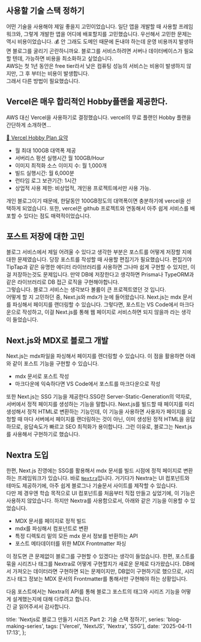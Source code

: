## 사용할 기술 스택 정하기

어떤 기술을 사용해야 제일 좋을지 고민이었습니다. 일단 앱을 개발할 때 사용할 프레임워크와, 그렇게 개발한 앱을 어디에 배포할지를 고민했습니다.
우선해서 고민한 문제는 역시 비용이었습니다. 💰 안 그래도 도메인 때문에 돈내야 하는데 운영 비용까지 발생하면 블로그를 굴리기 곤란하니까요.
블로그를 서비스하려면 서버나 데이터베이스가 필요할 텐데, 가능하면 비용을 최소화하고 싶었습니다.  
AWS는 첫 1년 동안은 free tier라서 낮은 컴퓨팅 성능의 서비스는 비용이 발생하지 않지만, 그 후 부터는 비용이 발생합니다.  
그래서 다른 방법이 필요했습니다.

## Vercel은 매우 합리적인 Hobby플랜을 제공한다.

AWS 대신 Vercel을 사용하기로 결정했습니다. vercel의 무료 플랜인 Hobby 플랜을 간단하게 소개하면...

[💎 Vercel Hobby Plan 요약](https://vercel.com/docs/plans/hobby)

- 월 최대 100GB 대역폭 제공
- 서버리스 펑션 실행시간 월 100GB/Hour
- 이미지 최적화 소스 이미지 수: 월 1,000개
- 빌드 실행시간: 월 6,000분
- 런타임 로그 보관기간: 1시간
- 상업적 사용 제한: 비상업적, 개인용 프로젝트에서만 사용 가능.

개인 블로그이기 때문에, 한달동안 100GB정도의 대역폭이면 충분하기에 vercel을 선택하게 되었습니다.
또한, vercel은 github 프로젝트와 연동해서 아주 쉽게 서비스를 배포할 수 있다는 점도 매력적이었습니다.

## 포스트 저장에 대한 고민

블로그 서비스에서 제일 어려울 수 있다고 생각한 부분은 포스트를 어떻게 저장할 지에 대한 문제였습니다.
당장 포스트를 작성할 때 사용할 편집기가 필요했습니다. 편집기야 TipTap과 같은 유명한 에디터 라이브러리를 사용하면 그나마 쉽게 구현할 수 있지만, 이걸 저장하는것도 문제입니다.
만약 DB에 저장한다고 생각하면 Prisma나 TypeORM과 같은 라이브러리로 DB 접근 로직을 구현해야합니다.  
그렇습니다. 블로그 서비스는 생각보다 볼륨이 큰 프로젝트였던 것 입니다.  
어떻게 할 지 고민하던 중, Next.js와 mdx가 눈에 들어왔습니다. Next.js는 mdx 문서를 파싱해서 페이지를 랜더링할 수 있습니다.
그렇다면, 포스트는 VS Code에서 마크다운으로 작성하고, 이걸 Next.js를 통해 웹 페이지로 서비스하면 되지 않을까 라는 생각이 들었습니다.

## Next.js와 MDX로 블로그 개발

Next.js는 mdx파일을 파싱해서 페이지를 렌더링할 수 있습니다. 이 점을 활용하면 아래와 같이 포스트 기능을 구현할 수 있습니다.

- mdx 문서로 포스트 작성
- 마크다운에 익숙하다면 VS Code에서 포스트를 마크다운으로 작성

또한 Next.js는 SSG 기능을 제공한다.SSG란 Server-Static-Generation의 약자로, 서버에서 정적 페이지를 생성하는 기능을 말합니다.
Next.js를 빌드할 때 페이지를 미리 생성해서 정적 HTML로 변환하는 기능인데, 이 기능을 사용하면 사용자가 페이지를 요청할 때 마다
서버에서 페이지를 랜더링하는 것이 아닌, 이미 생성된 정적 HTML을 응답하므로, 응답속도가 빠르고 SEO 최적화가 용이합니다.
그런 이유로, 블로그는 Next.js를 사용해서 구현하기로 했습니다.

## Nextra 도입

한편, Next.js 진영에는 SSG를 활용해서 mdx 문서를 빌드 시점에 정적 페이지로 변환하는 프레임워크가 있습니다.
바로 [`Nextra`](https://nextra.site/)입니다. 거기다가 Nextra는 UI 컴포넌트와 테마도 제공하기에, 아주 쉽게 블로그나 기술문서 사이트를 제작할 수 있습니다.  
다만 제 경우엔 학습 목적으로 UI 컴포넌트를 처음부터 직접 만들고 싶었기에, 이 기능은 사용하지 않았습니다.
하지만 Nextra를 사용함으로서, 아래와 같은 기능을 이용할 수 있었습니다.

- MDX 문서를 페이지로 정적 빌드
- mdx를 파싱해서 컴포넌트로 변환
- 특정 디렉토리 밑의 모든 mdx 문서 정보를 반환하는 API
- 포스트 메타데이터를 위한 MDX Frontmatter 파싱

이 정도면 큰 문제없이 블로그를 구현할 수 있겠다는 생각이 들었습니다.
한편, 포스트를 묶을 시리즈나 태그를 Nextra로 어떻게 구현할지가 새로운 문제로 다가왔습니다.
DB에서 가져오는 데이터라면 구현하면 되는 문제이지만, DB없이 구현하기로 했으므로,
시리즈나 태그 정보는 MDX 문서의 Frontmatter를 통해서만 구현해야 하는 상황입니다.

다음 포스트에서는 Nextra의 API를 통해 블로그 포스트의 태그와 시리즈 기능을 어떻게 설계했는지에 대해 다루려고 합니다.  
긴 글 읽어주셔서 감사합니다.

  title: 'Nextjs로 블로그 만들기 시리즈 Part 2: 기술 스택 정하기',
  series: 'blog-making-series',
  tags: ['Vercel', 'NextJS', 'Nextra', 'SSG'],
  date: '2025-04-11 17:13',
};
